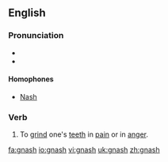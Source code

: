 ==English==

===Pronunciation===
*{{IPA|/næʃ/}}
*{{rhymes|æʃ}}

====Homophones====
*[[Nash]]

===Verb===
{{en-verb|gnash|es}}

# To [[grind]] one's [[teeth]] in [[pain]] or in [[anger]].

[[fa:gnash]]
[[io:gnash]]
[[vi:gnash]]
[[uk:gnash]]
[[zh:gnash]]